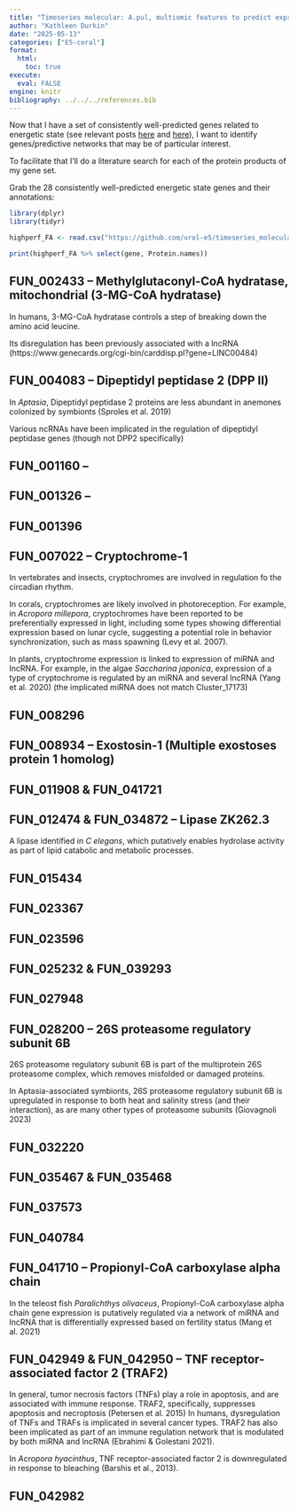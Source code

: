```yaml
---
title: "Timeseries molecular: A.pul, multiomic features to predict expression. Machine learning -- Lit Review"
author: "Kathleen Durkin"
date: "2025-05-13"
categories: ["E5-coral"]
format:
  html:
    toc: true
execute: 
  eval: FALSE
engine: knitr
bibliography: ../../../references.bib
---
```


Now that I have a set of consistently well-predicted genes related to energetic state (see relevant posts [here](./2025_05_08_timeseries_multiomic_ML_3.qmd) and [here](./2025_05_12_timeseries_multiomic_ML_4.qmd)), I want to identify genes/predictive networks that may be of particular interest.

To facilitate that I'll do a literature search for each of the protein products of my gene set.

Grab the 28 consistently well-predicted energetic state genes and their annotations:
```r
library(dplyr)
library(tidyr)

highperf_FA <- read.csv("https://github.com/urol-e5/timeseries_molecular/raw/refs/heads/main/D-Apul/output/22.3-Apul-multiomic-machine-learning-byTP/energetic_state_highperf_FA.csv") %>% select(-X)

print(highperf_FA %>% select(gene, Protein.names))
```

## FUN_002433 -- Methylglutaconyl-CoA hydratase, mitochondrial (3-MG-CoA hydratase)

In humans, 3-MG-CoA hydratase controls a step of breaking down the amino acid leucine. 

Its disregulation has been previously associated with a lncRNA (https://www.genecards.org/cgi-bin/carddisp.pl?gene=LINC00484)

## FUN_004083 -- Dipeptidyl peptidase 2 (DPP II)

In *Aptasia*, Dipeptidyl peptidase 2 proteins are less abundant in anemones colonized by symbionts (Sproles et al. 2019)

Various ncRNAs have been implicated in the regulation of dipeptidyl peptidase genes (though not DPP2 specifically)

## FUN_001160 -- 

## FUN_001326 -- 

## FUN_001396


## FUN_007022 -- Cryptochrome-1

In vertebrates and insects, cryptochromes are involved in regulation fo the circadian rhythm. 

In corals, cryptochromes are likely involved in photoreception. For example, in *Acropora millepora*, cryptochromes have been reported to be preferentially expressed in light, including some types showing differential expression based on lunar cycle, suggesting a potential role in behavior synchronization, such as mass spawning (Levy et al. 2007). 

In plants, cryptochrome expression is linked to expression of miRNA and lncRNA. For example, in the algae *Saccharina japonica*, expression of a type of cryptochrome is regulated by an miRNA and several lncRNA (Yang et al. 2020) (the implicated miRNA does not match Cluster_17173)

## FUN_008296 

## FUN_008934 -- Exostosin-1 (Multiple exostoses protein 1 homolog)



## FUN_011908 & FUN_041721

## FUN_012474 & FUN_034872 -- Lipase ZK262.3

A lipase identified in *C elegans*, which putatively enables hydrolase activity as part of lipid catabolic and metabolic processes.

## FUN_015434 

## FUN_023367 

## FUN_023596 

## FUN_025232 & FUN_039293

## FUN_027948 

## FUN_028200 -- 26S proteasome regulatory subunit 6B

26S proteasome regulatory subunit 6B is part of the multiprotein 26S proteasome complex, which removes misfolded or damaged proteins.

In Aptasia-associated symbionts, 26S proteasome regulatory subunit 6B is upregulated in response to both heat and salinity stress (and their interaction), as are many other types of proteasome subunits (Giovagnoli 2023)

## FUN_032220 

## FUN_035467 & FUN_035468 

## FUN_037573 

## FUN_040784 

## FUN_041710 -- Propionyl-CoA carboxylase alpha chain

In the teleost fish *Paralichthys olivaceus*, Propionyl-CoA carboxylase alpha chain gene expression is putatively regulated via a network of miRNA and lncRNA that is differentially expressed based on fertility status (Mang et al. 2021)

## FUN_042949 & FUN_042950 -- TNF receptor-associated factor 2 (TRAF2)

In general, tumor necrosis factors (TNFs) play a role in apoptosis, and are associated with immune response. TRAF2, specifically, suppresses apoptosis and necroptosis (Petersen et al. 2015) In humans, dysregulation of TNFs and TRAFs is implicated in several cancer types. TRAF2 has also been implicated as part of an immune regulation network that is modulated by both miRNA and lncRNA (Ebrahimi & Golestani 2021).

In *Acropora hyacinthus*, TNF receptor-associated factor 2 is downregulated in response to bleaching (Barshis et al., 2013).



## FUN_042982